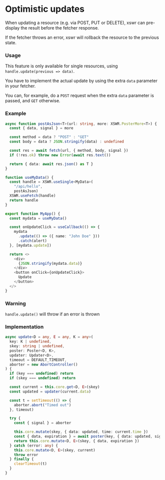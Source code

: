 # Optimistic updates

When updating a resource (e.g. via POST, PUT or DELETE), xswr can pre-display the result before the fetcher response.

If the fetcher throws an error, xswr will rollback the resource to the previous state.

### Usage

This feature is only available for single resources, using `handle.update(previous => data)`.

You have to implement the actual update by using the extra `data` parameter in your fetcher.

You can, for example, do a `POST` request when the extra `data` parameter is passed, and `GET` otherwise. 

### Example 

```typescript
async function postAsJson<T>(url: string, more: XSWR.PosterMore<T>) {
  const { data, signal } = more

  const method = data ? "POST" : "GET"
  const body = data ? JSON.stringify(data) : undefined

  const res = await fetch(url, { method, body, signal })
  if (!res.ok) throw new Error(await res.text())

  return { data: await res.json() as T }
}

function useMyData() {
  const handle = XSWR.useSingle<MyData>(
    "/api/hello", 
    postAsJson)
  XSWR.useFetch(handle)
  return handle
}

export function MyApp() {
  const mydata = useMyData()

  const onUpdateClick = useCallback(() => {
    mydata
      .update(() => ({ name: "John Doe" }))
      .catch(alert)
  }, [mydata.update])

  return <>
    <div>
      {JSON.stringify(mydata.data)}
    </div>
    <button onClick={onUpdateClick}>
      Update
    </button>
  </>
}
```

### Warning

`handle.update()` will throw if an error is thrown

### Implementation

```typescript
async update<D = any, E = any, K = any>(
  key: K | undefined,
  skey: string | undefined,
  poster: Poster<D, K>,
  updater: Updater<D>,
  timeout = DEFAULT_TIMEOUT,
  aborter = new AbortController()
) {
  if (key === undefined) return
  if (skey === undefined) return

  const current = this.core.get<D, E>(skey)
  const updated = updater(current.data)

  const t = setTimeout(() => {
    aborter.abort("Timed out")
  }, timeout)

  try {
    const { signal } = aborter

    this.core.mutate(skey, { data: updated, time: current.time })
    const { data, expiration } = await poster(key, { data: updated, signal })
    return this.core.mutate<D, E>(skey, { data, expiration })
  } catch (error: any) {
    this.core.mutate<D, E>(skey, current)
    throw error
  } finally {
    clearTimeout(t)
  }
}
```